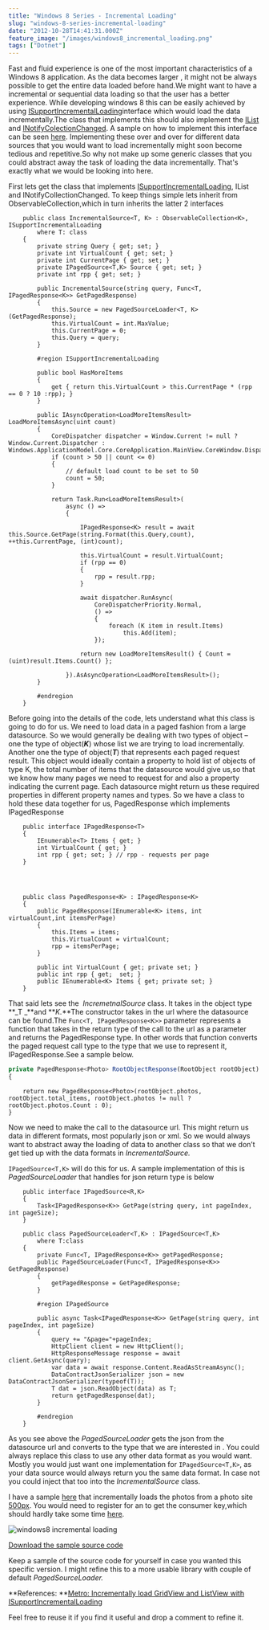 ```yaml
---
title: "Windows 8 Series - Incremental Loading"
slug: "windows-8-series-incremental-loading"
date: "2012-10-28T14:41:31.000Z"
feature_image: "/images/windows8_incremental_loading.png"
tags: ["Dotnet"]
---
```


Fast and fluid experience is one of the most important characteristics of a Windows 8 application. As the data becomes larger , it might not be always possible to get the entire data loaded before hand.We might want to have a incremental or sequential data loading so that the user has a better experience. While developing windows 8 this can be easily achieved by using [ISupportIncrementalLoading](http://msdn.microsoft.com/en-us/library/windows/apps/Hh701916)interface which would load the data incrementally.The class that implements this should also implement the [IList](http://msdn.microsoft.com/en-us/library/system.collections.ilist.aspx) and [INotifyColectionChanged](http://msdn.microsoft.com/en-us/library/system.collections.specialized.inotifycollectionchanged.aspx). A sample on how to implement this interface can be seen [here](http://msdn.microsoft.com/en-us/library/windows/apps/Hh701916). Implementing these over and over for different data sources that you would want to load incrementally might soon become tedious and repetitive.So why not make up some generic classes that you could abstract away the task of loading the data incrementally. That's exactly what we would be looking into here.

First lets get the class that implements [ISupportIncrementalLoading](http://msdn.microsoft.com/en-us/library/windows/apps/Hh701916), IList and INotifyCollectionChanged. To keep things simple lets inherit from ObservableCollection,which in turn inherits the latter 2 interfaces

        public class IncrementalSource<T, K> : ObservableCollection<K>, ISupportIncrementalLoading
            where T: class
        {
            private string Query { get; set; }
            private int VirtualCount { get; set; }
            private int CurrentPage { get; set; }
            private IPagedSource<T,K> Source { get; set; }
            private int rpp { get; set; }
    
            public IncrementalSource(string query, Func<T, IPagedResponse<K>> GetPagedResponse)
            {
                this.Source = new PagedSourceLoader<T, K>(GetPagedResponse);
                this.VirtualCount = int.MaxValue;
                this.CurrentPage = 0;
                this.Query = query;
            }
    
            #region ISupportIncrementalLoading
    
            public bool HasMoreItems
            {
                get { return this.VirtualCount > this.CurrentPage * (rpp == 0 ? 10 :rpp); }
            }
    
            public IAsyncOperation<LoadMoreItemsResult> LoadMoreItemsAsync(uint count)
            {
                CoreDispatcher dispatcher = Window.Current != null ? Window.Current.Dispatcher : Windows.ApplicationModel.Core.CoreApplication.MainView.CoreWindow.Dispatcher;
                if (count > 50 || count <= 0)
                {
                    // default load count to be set to 50
                    count = 50;
                }
    
                return Task.Run<LoadMoreItemsResult>(
                    async () =>
                    {
    
                        IPagedResponse<K> result = await this.Source.GetPage(string.Format(this.Query,count), ++this.CurrentPage, (int)count);
    
                        this.VirtualCount = result.VirtualCount;
                        if (rpp == 0)
                        {
                            rpp = result.rpp;
                        }
    
                        await dispatcher.RunAsync(
                            CoreDispatcherPriority.Normal,
                            () =>
                            {
                                foreach (K item in result.Items)
                                    this.Add(item);
                            });
    
                        return new LoadMoreItemsResult() { Count = (uint)result.Items.Count() };
    
                    }).AsAsyncOperation<LoadMoreItemsResult>();
            }
    
            #endregion
        }
    
    

Before going into the details of the code, lets understand what this class is going to do for us. We need to load data in a paged fashion from a large datasource. So we would generally be dealing with two types of object – one the type of object(**_K_**) whose list we are trying to load incrementally. Another one the type of object(**_T_**) that represents each paged request result. This object would ideally contain a property to hold list of objects of type K, the total number of items that the datasource would give us,so that we know how many pages we need to request for and also a property indicating the current page. Each datasource might return us these required properties in different property names and types. So we have a class to hold these data together for us, PagedResponse which implements IPagedResponse

        public interface IPagedResponse<T>
        {
            IEnumerable<T> Items { get; }
            int VirtualCount { get; }
            int rpp { get; set; } // rpp - requests per page
        }
    
    
    
    
        public class PagedResponse<K> : IPagedResponse<K>
        {
            public PagedResponse(IEnumerable<K> items, int virtualCount,int itemsPerPage)
            {
                this.Items = items;
                this.VirtualCount = virtualCount;
                rpp = itemsPerPage;
            }
    
            public int VirtualCount { get; private set; }
            public int rpp { get;  set; }
            public IEnumerable<K> Items { get; private set; }
        }
    
    

That said lets see the  _IncremetnalSource_ class. It takes in the object type \*\*\_T \_\*\*and \*\*_K._\*\*The constructor takes in the url where the datasource can be found.The `Func<T, IPagedResponse<K>>` parameter represents a function that takes in the return type of the call to the url as a parameter and returns the PagedResponse type. In other words that function converts the paged request call type to the type that we use to represent it, IPagedResponse.See a sample below.

```typescript
private PagedResponse<Photo> RootObjectResponse(RootObject rootObject)
{
```
        return new PagedResponse<Photo>(rootObject.photos, rootObject.total_items, rootObject.photos != null ? rootObject.photos.Count : 0);
    }
    

Now we need to make the call to the datasource url. This might return us data in different formats, most popularly json or xml. So we would always want to abstract away the loading of data to another class so that we don’t get tied up with the data formats in _IncrementalSource._

`IPagedSource<T,K>` will do this for us. A sample implementation of this is _PagedSourceLoader_ that handles for json return type is below

        public interface IPagedSource<R,K>
        {
            Task<IPagedResponse<K>> GetPage(string query, int pageIndex, int pageSize);
        }
    
        public class PagedSourceLoader<T,K> : IPagedSource<T,K>
            where T:class
        {
            private Func<T, IPagedResponse<K>> getPagedResponse;
            public PagedSourceLoader(Func<T, IPagedResponse<K>> GetPagedResponse)
            {
                getPagedResponse = GetPagedResponse;
            }
    
            #region IPagedSource
    
            public async Task<IPagedResponse<K>> GetPage(string query, int pageIndex, int pageSize)
            {
                query += "&page="+pageIndex;
                HttpClient client = new HttpClient();
                HttpResponseMessage response = await client.GetAsync(query);
                var data = await response.Content.ReadAsStreamAsync();
                DataContractJsonSerializer json = new DataContractJsonSerializer(typeof(T));
                T dat = json.ReadObject(data) as T;
                return getPagedResponse(dat);
            }
    
            #endregion
        }
    
    

As you see above the _PagedSourceLoader_ gets the json from the datasource url and converts to the type that we are interested in . You could always replace this class to use any other data format as you would want. Mostly you would just want one implementation for `IPagedSource<T,K>`, as your data source would always return you the same data format. In case not you could inject that too into the _IncrementalSource_ class.

I have a sample [here](http://sdrv.ms/RdPtdL) that incrementally loads the photos from a photo site [500px](http://500px.com/flow). You would need to register for an to get the consumer key,which should hardly take some time [here](http://500px.com/settings/applications?from=developers).

![windows8 incremental loading](/images/windows8_incremental_loading.png)

[Download the sample source code](https://github.com/rahulpnath/Blog/tree/master/Windows8%20-%20IncrementalLoading)

Keep a sample of the source code for yourself in case you wanted this specific version. I might refine this to a more usable library with couple of default _PagedSourceLoader._

\*\*References: \*\*[Metro: Incrementally load GridView and ListView with ISupportIncrementalLoading](http://www.silverlightplayground.org/post/2012/06/10/Metro-Incrementally-load-GridView-and-ListView-with-ISupportIncrementalLoading.aspx)

Feel free to reuse it if you find it useful and drop a comment to refine it.